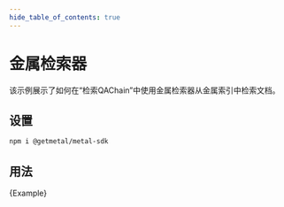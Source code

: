 ```yaml
---
hide_table_of_contents: true
---
```


# 金属检索器

该示例展示了如何在“检索QAChain”中使用金属检索器从金属索引中检索文档。

## 设置

```bash npm2yarn
npm i @getmetal/metal-sdk

```


## 用法





<CodeBlock language="typescript">{Example}</CodeBlock>

